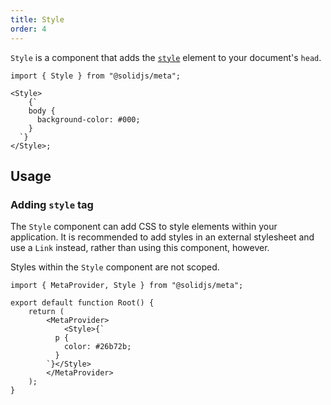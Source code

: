 ```yaml
---
title: Style
order: 4
---
```


`Style` is a component that adds the [`style`](https://developer.mozilla.org/en-US/docs/Web/HTML/Element/style) element to your document's `head`.

```tsx twoslash
import { Style } from "@solidjs/meta";

<Style>
	{`
    body {
      background-color: #000;
    }
  `}
</Style>;
```

## Usage

### Adding `style` tag

The `Style` component can add CSS to style elements within your application.
It is recommended to add styles in an external stylesheet and use a `Link` instead, rather than using this component, however.

<Callout type="tip" title="Note">

Styles within the `Style` component are not scoped.

</Callout>

```tsx twoslash
import { MetaProvider, Style } from "@solidjs/meta";

export default function Root() {
	return (
		<MetaProvider>
			<Style>{`
          p {
            color: #26b72b;
          }
        `}</Style>
		</MetaProvider>
	);
}
```
